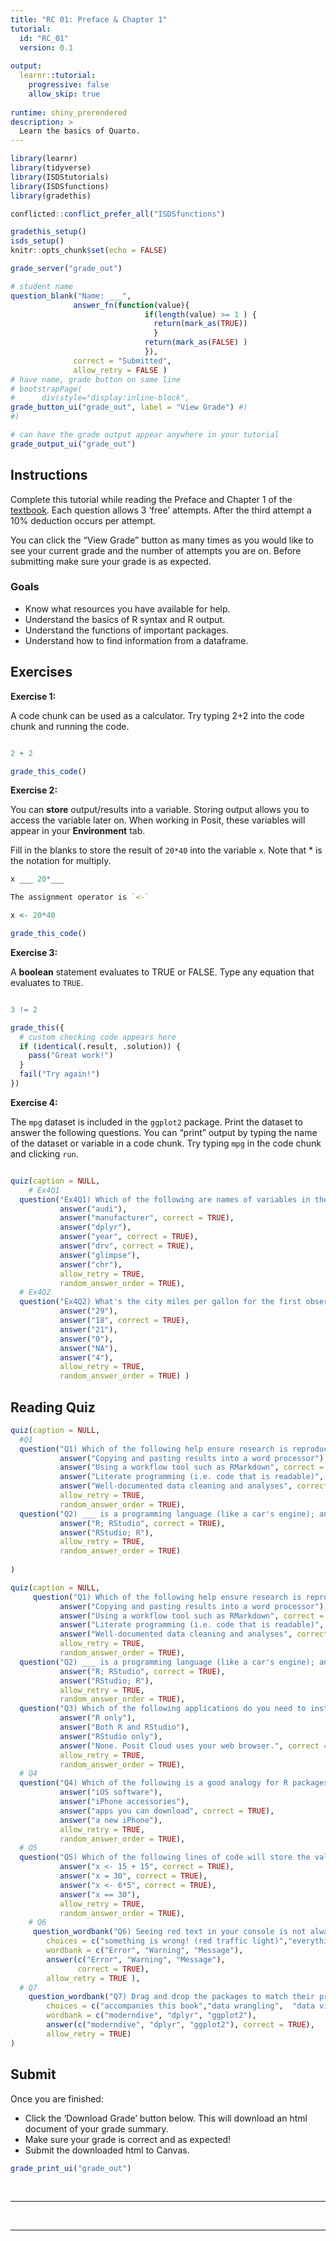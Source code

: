 ```yaml
---
title: "RC 01: Preface & Chapter 1"
tutorial:
  id: "RC_01"
  version: 0.1
  
output:
  learnr::tutorial:
    progressive: false
    allow_skip: true
    
runtime: shiny_prerendered
description: >
  Learn the basics of Quarto.
---
```


```r
library(learnr)
library(tidyverse)
library(ISDStutorials)
library(ISDSfunctions)
library(gradethis)

conflicted::conflict_prefer_all("ISDSfunctions")

gradethis_setup()
isds_setup()
knitr::opts_chunk$set(echo = FALSE)

```

```r
grade_server("grade_out")
```

```r
# student name
question_blank("Name: ___",
              answer_fn(function(value){
                              if(length(value) >= 1 ) {
                                return(mark_as(TRUE))
                                }
                              return(mark_as(FALSE) )
                              }),
              correct = "Submitted",
              allow_retry = FALSE )
# have name, grade button on same line
# bootstrapPage(
#      div(style="display:inline-block",
grade_button_ui("grade_out", label = "View Grade") #)
#)

# can have the grade output appear anywhere in your tutorial
grade_output_ui("grade_out")
```

## Instructions

Complete this tutorial while reading the Preface and Chapter 1 of the [textbook](https://nustat.github.io/intro-stat-data-sci/). Each question allows 3 'free' attempts. After the third attempt a 10% deduction occurs per attempt.

You can click the "View Grade" button as many times as you would like to see your current grade and the number of attempts you are on. Before submitting make sure your grade is as expected.

### Goals

-   Know what resources you have available for help.
-   Understand the basics of R syntax and R output.
-   Understand the functions of important packages.
-   Understand how to find information from a dataframe.


## Exercises

**Exercise 1:**

A code chunk can be used as a calculator. Try typing 2+2 into the code chunk and running the code.

```r

```

```r
2 + 2
```

```r
grade_this_code()
```

**Exercise 2:**

You can **store** output/results into a variable. Storing output allows you to access the variable later on. When working in Posit, these variables will appear in your **Environment** tab.

Fill in the blanks to store the result of `20*40` into the variable `x`. Note that * is the notation for multiply.

```r
x ___ 20*___
```

```r
The assignment operator is `<-`
```

```r
x <- 20*40
```

```r
grade_this_code()
```


**Exercise 3:**

A **boolean** statement evaluates to TRUE or FALSE. Type any equation that evaluates to `TRUE`.

```r

```

```r
3 != 2
```

```r
grade_this({
  # custom checking code appears here
  if (identical(.result, .solution)) {
    pass("Great work!")
  }
  fail("Try again!")
})
```


**Exercise 4:**

The `mpg` dataset is included in the `ggplot2` package. Print the dataset to answer the following questions. You can "print" output by typing the name of the dataset or variable in a code chunk. Try typing `mpg` in the code chunk and clicking `run`.

```r

```


```r
quiz(caption = NULL,
    # Ex4Q1
  question("Ex4Q1) Which of the following are names of variables in the mpg data frame?",
           answer("audi"),
           answer("manufacturer", correct = TRUE),
           answer("dplyr"),
           answer("year", correct = TRUE),
           answer("drv", correct = TRUE),
           answer("glimpse"),
           answer("chr"),
           allow_retry = TRUE,
           random_answer_order = TRUE),
  # Ex4Q2
  question("Ex4Q2) What's the city miles per gallon for the first observation in the mpg dataframe?",
           answer("29"),
           answer("18", correct = TRUE),
           answer("21"),
           answer("0"),
           answer("NA"),
           answer("4"),
           allow_retry = TRUE,
           random_answer_order = TRUE) )
```


## Reading Quiz

```r
quiz(caption = NULL,
  #Q1
  question("Q1) Which of the following help ensure research is reproducible? Select all that apply.",
           answer("Copying and pasting results into a word processor"),
           answer("Using a workflow tool such as RMarkdown", correct = TRUE),
           answer("Literate programming (i.e. code that is readable)", correct = TRUE),
           answer("Well-documented data cleaning and analyses", correct = TRUE),
           allow_retry = TRUE,
           random_answer_order = TRUE),
  question("Q2) ___ is a programming language (like a car's engine); and ___ is an inintegrated development environment (like a car dashboard)",
           answer("R; RStudio", correct = TRUE),
           answer("RStudio; R"),
           allow_retry = TRUE,
           random_answer_order = TRUE)
  
)
```


```r
quiz(caption = NULL,
     question("Q1) Which of the following help ensure research is reproducible? Select all that apply.",
           answer("Copying and pasting results into a word processor"),
           answer("Using a workflow tool such as RMarkdown", correct = TRUE),
           answer("Literate programming (i.e. code that is readable)", correct = TRUE),
           answer("Well-documented data cleaning and analyses", correct = TRUE),
           allow_retry = TRUE,
           random_answer_order = TRUE),
  question("Q2) ___ is a programming language (like a car's engine); and ___ is an inintegrated development environment (like a car dashboard)",
           answer("R; RStudio", correct = TRUE),
           answer("RStudio; R"),
           allow_retry = TRUE,
           random_answer_order = TRUE),
  question("Q3) Which of the following applications do you need to install on your computer for this course?",
           answer("R only"),
           answer("Both R and RStudio"),
           answer("RStudio only"),
           answer("None. Posit Cloud uses your web browser.", correct = TRUE),
           allow_retry = TRUE,
           random_answer_order = TRUE),
  # Q4
  question("Q4) Which of the following is a good analogy for R packages?",
           answer("iOS software"),
           answer("iPhone accessories"),
           answer("apps you can download", correct = TRUE),
           answer("a new iPhone"),
           allow_retry = TRUE,
           random_answer_order = TRUE),
  # Q5
  question("Q5) Which of the following lines of code will store the value 30 in the object x? Select all that apply.",
           answer("x <- 15 + 15", correct = TRUE),
           answer("x = 30", correct = TRUE),
           answer("x <- 6*5", correct = TRUE),
           answer("x == 30"),
           allow_retry = TRUE,
           random_answer_order = TRUE), 
    # Q6
     question_wordbank("Q6) Seeing red text in your console is not always bad. Drag and drop the three different types of feedback R givew with how they should be interpreted.",
        choices = c("something is wrong! (red traffic light)","everything is working fine, but watch out/pay attention (yellow traffic light)", "everything is working fine (green traffic light)"),
        wordbank = c("Error", "Warning", "Message"),
        answer(c("Error", "Warning", "Message"), 
               correct = TRUE), 
        allow_retry = TRUE ),
  # Q7
    question_wordbank("Q7) Drag and drop the packages to match their primary purpose",
        choices = c("accompanies this book","data wrangling",  "data visualization"),
        wordbank = c("moderndive", "dplyr", "ggplot2"),
        answer(c("moderndive", "dplyr", "ggplot2"), correct = TRUE), 
        allow_retry = TRUE)
)
```


## Submit

Once you are finished:

-   Click the 'Download Grade' button below. This will download an html document of your grade summary.
-   Make sure your grade is correct and as expected!
-   Submit the downloaded html to Canvas.

```r
grade_print_ui("grade_out")
```

<br>
<hr /> 
<br>

<!-- ```{r} -->
<!-- bootstrapPage( -->
<!--      div(style="display:inline-block",  -->
<!--          strong("Optional:") ), -->
<!--      div(style="display:inline-block", -->
<!--          print_ui("Print", label = "full reading check") ), -->
<!--      div(style="display:inline-block",  -->
<!--          p("for your own review and records.") )  -->
<!--      ) -->
<!-- ``` -->
<hr /> 
